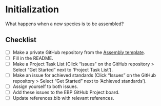 # Initialization

What happens when a new species is to be assembled?

## Checklist

- [ ] Make a private GitHub repository from the [Assembly template](https://github.com/NBISweden/assembly-project-template).
- [ ] Fill in the README.
- [ ] Make a Project Task List (Click "Issues" on the GitHub repository > Select "Get Started" next to 'Project Task List').
- [ ] Make an issue for achieved standards (Click "Issues" on the GitHub repository > Select "Get Started" next to 'Achieved standards').
- [ ] Assign yourself to both issues.
- [ ] Add these issues to the EBP GitHub Project board.
- [ ] Update references.bib with relevant references.
